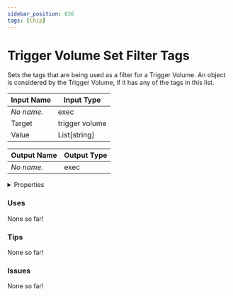 ```yaml
---
sidebar_position: 636
tags: [Chip]
---
```


# Trigger Volume Set Filter Tags

Sets the tags that are being used as a filter for a Trigger Volume. An object is considered by the Trigger Volume, if it has any of the tags in this list.



| Input Name | Input Type |
|-----------|-----------|
| *No name.* | exec |
| Target | trigger volume |
| Value | List[string] |

| Output Name | Output Type |
|-----------|-----------|
| *No name.* | exec |


<details>
  <summary>Properties</summary>
  <div>
    <div>
    <table>
      <thead>
        <tr>
          <th>Is beta required?</th>
          <th>❌</th>
        </tr>
        <tr>
          <th>Is this chip a trolling risk?</th>
          <th>❌</th>
        </tr>
        <tr>
          <th>Chip UUPD</th>
          <th>6668fd38-076e-4d03-b9a1-02eca5edd0b7</th>
        </tr>
      </thead>
    </table>
    </div>
  </div>
</details>

### Uses

None so far!

### Tips

None so far!

### Issues

None so far!